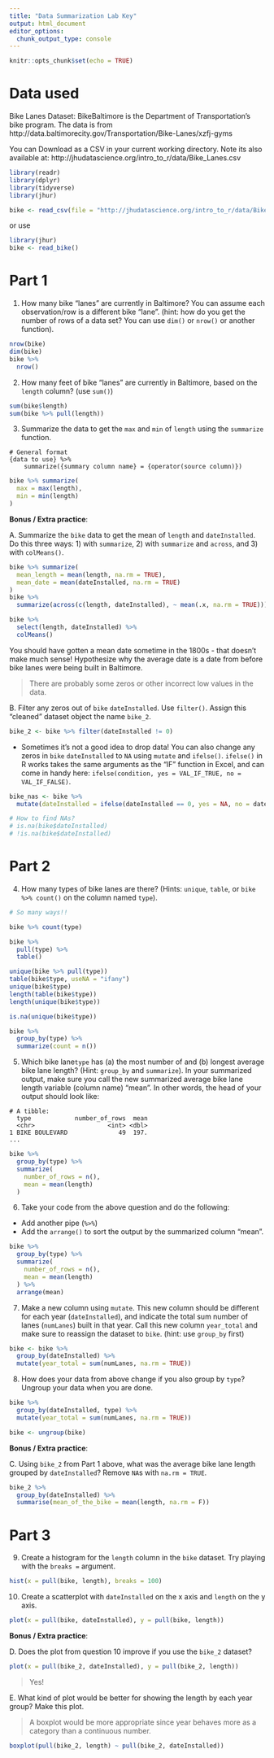 ```yaml
---
title: "Data Summarization Lab Key"
output: html_document
editor_options: 
  chunk_output_type: console
---
```


```r
knitr::opts_chunk$set(echo = TRUE)
```

# Data used

Bike Lanes Dataset: BikeBaltimore is the Department of Transportation's bike program. 
The data is from http://data.baltimorecity.gov/Transportation/Bike-Lanes/xzfj-gyms

You can Download as a CSV in your current working directory.  Note its also available at: 	http://jhudatascience.org/intro_to_r/data/Bike_Lanes.csv 

```r
library(readr)
library(dplyr)
library(tidyverse)
library(jhur)

bike <- read_csv(file = "http://jhudatascience.org/intro_to_r/data/Bike_Lanes.csv")
```

or use 
```r
library(jhur)
bike <- read_bike()
```

# Part 1

1. How many bike "lanes" are currently in Baltimore?  You can assume each observation/row is a different bike "lane".  (hint: how do you get the number of rows of a data set? You can use `dim()` or `nrow()` or another function).

```r
nrow(bike)
dim(bike)
bike %>%
  nrow()
```

2. How many feet of bike "lanes" are currently in Baltimore, based on the `length` column? (use `sum()`)

```r
sum(bike$length)
sum(bike %>% pull(length))
```

3. Summarize the data to get the `max` and `min` of `length` using the `summarize` function.

```
# General format 
{data to use} %>% 
    summarize({summary column name} = {operator(source column)})
```

```r
bike %>% summarize(
  max = max(length),
  min = min(length)
)
```

**Bonus / Extra practice**:

A. Summarize the `bike` data to get the mean of `length` and `dateInstalled`. Do this three ways: 1) with `summarize`, 2) with `summarize` and `across`, and 3) with `colMeans()`.

```r
bike %>% summarize(
  mean_length = mean(length, na.rm = TRUE),
  mean_date = mean(dateInstalled, na.rm = TRUE)
)
bike %>%
  summarize(across(c(length, dateInstalled), ~ mean(.x, na.rm = TRUE)))

bike %>%
  select(length, dateInstalled) %>%
  colMeans()
```

You should have gotten a mean date sometime in the 1800s - that doesn't make much sense! Hypothesize why the average date is a date from before bike lanes were being built in Baltimore.

> There are probably some zeros or other incorrect low values in the data.

B. Filter any zeros out of `bike` `dateInstalled`. Use `filter()`. Assign this "cleaned" dataset object the name `bike_2`.

```r
bike_2 <- bike %>% filter(dateInstalled != 0)
```

* Sometimes it's not a good idea to drop data! You can also change any zeros in `bike` `dateInstalled` to `NA` using `mutate` and `ifelse()`. `ifelse()` in R works takes the same arguments as the "IF" function in Excel, and can come in handy here: `ifelse(condition, yes = VAL_IF_TRUE, no = VAL_IF_FALSE)`.

```r
bike_nas <- bike %>%
  mutate(dateInstalled = ifelse(dateInstalled == 0, yes = NA, no = dateInstalled))

# How to find NAs?
# is.na(bike$dateInstalled)
# !is.na(bike$dateInstalled)
```


# Part 2

4. How many types of bike lanes are there?   (Hints: `unique`, `table`, or `bike %>% count()` on the column named `type`).
   
```r
# So many ways!!

bike %>% count(type)

bike %>%
  pull(type) %>%
  table()

unique(bike %>% pull(type))
table(bike$type, useNA = "ifany")
unique(bike$type)
length(table(bike$type))
length(unique(bike$type))

is.na(unique(bike$type))

bike %>%
  group_by(type) %>%
  summarize(count = n())
```

5. Which bike lane`type` has (a) the most number of and (b) longest average bike lane length? (Hint: `group_by` and `summarize`). In your summarized output, make sure you call the new summarized average bike lane length variable (column name) "mean". In other words, the head of your output should look like:

```
# A tibble: 
  type            number_of_rows  mean
  <chr>                    <int> <dbl>
1 BIKE BOULEVARD              49  197.
...
```

```r
bike %>%
  group_by(type) %>%
  summarize(
    number_of_rows = n(),
    mean = mean(length)
  )
```

6. Take your code from the above question and do the following:

- Add another pipe (`%>%`)
- Add the `arrange()` to sort the output by the summarized column "mean".

```r
bike %>%
  group_by(type) %>%
  summarize(
    number_of_rows = n(),
    mean = mean(length)
  ) %>%
  arrange(mean)
```

7. Make a new column using `mutate`. This new column should be different for each year (`dateInstalled`), and indicate the total sum number of lanes (`numLanes`) built in that year. Call this new column `year_total` and make sure to reassign the dataset to `bike`. (hint: use `group_by` first)

```r
bike <- bike %>%
  group_by(dateInstalled) %>%
  mutate(year_total = sum(numLanes, na.rm = TRUE))
```

8. How does your data from above change if you also group by `type`? Ungroup your data when you are done.

```r
bike %>%
  group_by(dateInstalled, type) %>%
  mutate(year_total = sum(numLanes, na.rm = TRUE))

bike <- ungroup(bike)
```

**Bonus / Extra practice**:

C. Using `bike_2` from Part 1 above, what was the average bike lane length grouped by `dateInstalled`? Remove `NA`s with `na.rm = TRUE`.

```r
bike_2 %>%
  group_by(dateInstalled) %>%
  summarise(mean_of_the_bike = mean(length, na.rm = F))
```


# Part 3

9. Create a histogram for the `length` column in the `bike` dataset. Try playing with the `breaks =` argument.

```r
hist(x = pull(bike, length), breaks = 100)
```

10. Create a scatterplot with `dateInstalled` on the x axis and `length` on the y axis.

```r
plot(x = pull(bike, dateInstalled), y = pull(bike, length))
```

**Bonus / Extra practice**:

D. Does the plot from question 10 improve if you use the `bike_2` dataset?

```r
plot(x = pull(bike_2, dateInstalled), y = pull(bike_2, length))
```

> Yes!

E. What kind of plot would be better for showing the length by each year group? Make this plot.

> A boxplot would be more appropriate since year behaves more as a category than a continuous number.

```r
boxplot(pull(bike_2, length) ~ pull(bike_2, dateInstalled))
```
